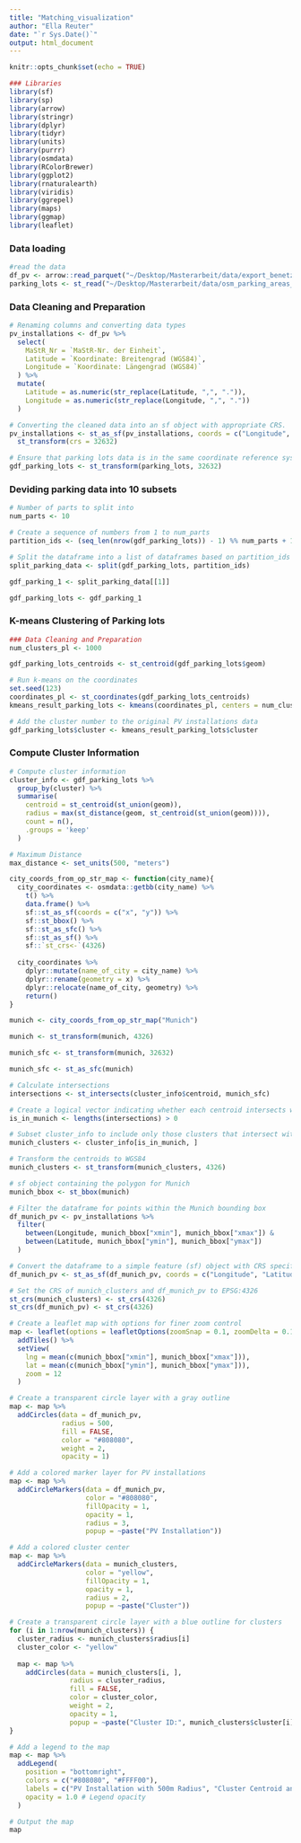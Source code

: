 ```yaml
---
title: "Matching_visualization"
author: "Ella Reuter"
date: "`r Sys.Date()`"
output: html_document
---
```


```r
knitr::opts_chunk$set(echo = TRUE)
```

```r
### Libraries
library(sf)
library(sp)
library(arrow)
library(stringr)
library(dplyr)
library(tidyr)
library(units)
library(purrr)
library(osmdata)
library(RColorBrewer)
library(ggplot2)
library(rnaturalearth)
library(viridis)
library(ggrepel)
library(maps)
library(ggmap)
library(leaflet)
```

### Data loading

```r
#read the data
df_pv <- arrow::read_parquet("~/Desktop/Masterarbeit/data/export_benetza_pv.parquet")
parking_lots <- st_read("~/Desktop/Masterarbeit/data/osm_parking_areas_in_germany.gpkg")
```


### Data Cleaning and Preparation

```r
# Renaming columns and converting data types
pv_installations <- df_pv %>%
  select(
    MaStR_Nr = `MaStR-Nr. der Einheit`, 
    Latitude = `Koordinate: Breitengrad (WGS84)`, 
    Longitude = `Koordinate: Längengrad (WGS84)`
  ) %>%
  mutate(
    Latitude = as.numeric(str_replace(Latitude, ",", ".")),
    Longitude = as.numeric(str_replace(Longitude, ",", "."))
  )
```

```r
# Converting the cleaned data into an sf object with appropriate CRS.
pv_installations <- st_as_sf(pv_installations, coords = c("Longitude", "Latitude"), crs = 4326) %>%
  st_transform(crs = 32632) 
```

```r
# Ensure that parking lots data is in the same coordinate reference system
gdf_parking_lots <- st_transform(parking_lots, 32632)
```


### Deviding parking data into 10 subsets
```r
# Number of parts to split into
num_parts <- 10
```

```r
# Create a sequence of numbers from 1 to num_parts
partition_ids <- (seq_len(nrow(gdf_parking_lots)) - 1) %% num_parts + 1
```

```r
# Split the dataframe into a list of dataframes based on partition_ids
split_parking_data <- split(gdf_parking_lots, partition_ids)
```

```r
gdf_parking_1 <- split_parking_data[[1]]
```

```r
gdf_parking_lots <- gdf_parking_1
```

### K-means Clustering of Parking lots

```r
### Data Cleaning and Preparation
num_clusters_pl <- 1000
```

```r
gdf_parking_lots_centroids <- st_centroid(gdf_parking_lots$geom)
```

```r
# Run k-means on the coordinates
set.seed(123)
coordinates_pl <- st_coordinates(gdf_parking_lots_centroids)
kmeans_result_parking_lots <- kmeans(coordinates_pl, centers = num_clusters_pl)
```

```r
# Add the cluster number to the original PV installations data
gdf_parking_lots$cluster <- kmeans_result_parking_lots$cluster 
```

### Compute Cluster Information
```r
# Compute cluster information 
cluster_info <- gdf_parking_lots %>% 
  group_by(cluster) %>% 
  summarise(
    centroid = st_centroid(st_union(geom)),
    radius = max(st_distance(geom, st_centroid(st_union(geom)))),
    count = n(),
    .groups = 'keep'  
  )
```

```r
# Maximum Distance
max_distance <- set_units(500, "meters") 
```

```r
city_coords_from_op_str_map <- function(city_name){
  city_coordinates <- osmdata::getbb(city_name) %>% 
    t() %>% 
    data.frame() %>% 
    sf::st_as_sf(coords = c("x", "y")) %>%  
    sf::st_bbox() %>% 
    sf::st_as_sfc() %>% 
    sf::st_as_sf() %>% 
    sf::`st_crs<-`(4326) 
  
  city_coordinates %>% 
    dplyr::mutate(name_of_city = city_name) %>% 
    dplyr::rename(geometry = x) %>% 
    dplyr::relocate(name_of_city, geometry) %>% 
    return()
}
```

```r
munich <- city_coords_from_op_str_map("Munich")
```

```r
munich <- st_transform(munich, 4326)
```

```r
munich_sfc <- st_transform(munich, 32632)
```

```r
munich_sfc <- st_as_sfc(munich)
```

```r
# Calculate intersections
intersections <- st_intersects(cluster_info$centroid, munich_sfc)
```

```r
# Create a logical vector indicating whether each centroid intersects with munich_sfc
is_in_munich <- lengths(intersections) > 0

# Subset cluster_info to include only those clusters that intersect with munich_sfc
munich_clusters <- cluster_info[is_in_munich, ]
```

```r
# Transform the centroids to WGS84 
munich_clusters <- st_transform(munich_clusters, 4326)
```

```r
# sf object containing the polygon for Munich
munich_bbox <- st_bbox(munich)
```

```r
# Filter the dataframe for points within the Munich bounding box
df_munich_pv <- pv_installations %>%
  filter(
    between(Longitude, munich_bbox["xmin"], munich_bbox["xmax"]) &
    between(Latitude, munich_bbox["ymin"], munich_bbox["ymax"])
  )
```

```r
# Convert the dataframe to a simple feature (sf) object with CRS specified
df_munich_pv <- st_as_sf(df_munich_pv, coords = c("Longitude", "Latitude"), crs = 4326)
```

```r
# Set the CRS of munich_clusters and df_munich_pv to EPSG:4326
st_crs(munich_clusters) <- st_crs(4326)
st_crs(df_munich_pv) <- st_crs(4326)
```

```r
# Create a leaflet map with options for finer zoom control
map <- leaflet(options = leafletOptions(zoomSnap = 0.1, zoomDelta = 0.1)) %>%
  addTiles() %>%
  setView(
    lng = mean(c(munich_bbox["xmin"], munich_bbox["xmax"])),
    lat = mean(c(munich_bbox["ymin"], munich_bbox["ymax"])),
    zoom = 12
  )
```

```r
# Create a transparent circle layer with a gray outline
map <- map %>%
  addCircles(data = df_munich_pv,
             radius = 500,
             fill = FALSE,
             color = "#808080", 
             weight = 2,  
             opacity = 1)
```

```r
# Add a colored marker layer for PV installations
map <- map %>%
  addCircleMarkers(data = df_munich_pv,
                   color = "#808080",
                   fillOpacity = 1,  
                   opacity = 1,
                   radius = 3,
                   popup = ~paste("PV Installation"))
```

```r
# Add a colored cluster center
map <- map %>%
  addCircleMarkers(data = munich_clusters,
                   color = "yellow",
                   fillOpacity = 1,  
                   opacity = 1,      
                   radius = 2,
                   popup = ~paste("Cluster"))
```

```r
# Create a transparent circle layer with a blue outline for clusters
for (i in 1:nrow(munich_clusters)) {
  cluster_radius <- munich_clusters$radius[i]
  cluster_color <- "yellow"
  
  map <- map %>%
    addCircles(data = munich_clusters[i, ],
               radius = cluster_radius,
               fill = FALSE,
               color = cluster_color,
               weight = 2,
               opacity = 1,
               popup = ~paste("Cluster ID:", munich_clusters$cluster[i]))
}
```

```r
# Add a legend to the map
map <- map %>%
  addLegend(
    position = "bottomright",
    colors = c("#808080", "#FFFF00"),
    labels = c("PV Installation with 500m Radius", "Cluster Centroid and Radius"),
    opacity = 1.0 # Legend opacity
  )
```


```r
# Output the map
map
```




